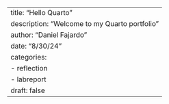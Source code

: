 ---
title: "Hello Quarto"
description: "Welcome to my Quarto portfolio"
author: "Daniel Fajardo"
date: "8/30/24"
categories:
  - reflection
  - labreport
draft: false
---
